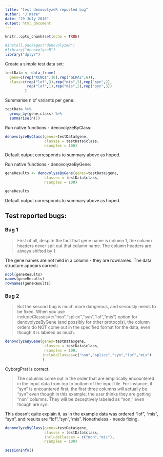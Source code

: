 ```yaml
---
title: "test denovolyzeR reported bug"
author: "J Ware"
date: "29 July 2016"
output: html_document
---
```


```r
knitr::opts_chunk$set(echo = TRUE)
```

```r
#install.packages("denovolyzeR")
#library("denovolyzeR")
library("dplyr")

```

Create a simple test data set:
```r
testData <- data_frame(
  gene=c(rep("KCNQ1",10),rep("GLRA2",6)),
  class=c(rep("lof",3),rep("mis",5),rep("syn",2),
          rep("lof",1),rep("mis",2),rep("syn",3))
         )
```

Summarise n of variants per gene:
```r
testData %>%
  group_by(gene,class) %>%
  summarise(n())
```

Run native functions - denovolyzeByClass:
```r
denovolyzeByClass(genes=testData$gene,
                  classes = testData$class,
                  nsamples = 100)

```
Default output corresponds to summary above as hoped.

Run native functions - denovolyzeByGene:
```r
geneResults <- denovolyzeByGene(genes=testData$gene,
                  classes = testData$class,
                  nsamples = 100)

geneResults
```
Default output corresponds to summary above as hoped.

## Test reported bugs:

### Bug 1

> First of all, despite the fact that gene name is column 1, the column headers never spit out that column name. The column headers are always shifted by 1.

The gene names are not held in a column - they are rownames.  The data structure appears correct:

```r
ncol(geneResults)
names(geneResults)
rownames(geneResults)

```

### Bug 2

> But the second bug is much more dangerous, and seriously needs to be fixed. When you use includeClasses=c("non","splice","syn","lof","mis") option for denovolyzeByGene (and possibly for other protocols), the column orders do NOT come out in the specified format for the data, even though it is labeled as much.

```r
denovolyzeByGene(genes=testData$gene,
                  classes = testData$class,
                  nsamples = 100,
                 includeClasses=c("non","splice","syn","lof","mis")
                 )
```

CyborgPrat is correct.

> The columns come out in the order that are empirically encountered in the input data from top to bottom of the input file. For instance, if "syn" is encountered first, the first three columns will actually be "syn" even though in this example, the user thinks they are getting "non" columns. They will be deceptively labeled as "non," even though are syn.

This doesn't quite explain it, as in the example data was ordered "lof", "mis", "syn", and results are "lof","syn","mis".  Nonetheless - needs fixing.

```r
denovolyzeByClass(genes=testData$gene,
                  classes = testData$class,
                  includeClasses = c("non","mis"),
                  nsamples = 100)
```



```r
sessionInfo()
```





